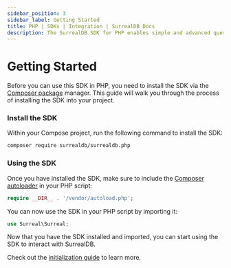 ---
sidebar_position: 3
sidebar_label: Getting Started
title: PHP | SDKs | Integration | SurrealDB Docs
description: The SurrealDB SDK for PHP enables simple and advanced querying of a remote database.
---

# Getting Started

Before you can use this SDK in PHP, you need to install the SDK via the [Composer package](https://getcomposer.org/download/) manager.
This guide will walk you through the process of installing the SDK into your project.

### Install the SDK

Within your Compose project, run the following command to install the SDK:

```bash
composer require surrealdb/surrealdb.php
```

### Using the SDK

Once you have installed the SDK, make sure to include the [Composer autoloader](https://getcomposer.org/doc/01-basic-usage.md#autoloading) in your PHP script:

```php
require __DIR__ . '/vendor/autoload.php';
```

You can now use the SDK in your PHP script by importing it:

```php
use Surreal\Surreal;
```

Now that you have the SDK installed and imported, you can start using the SDK to interact with SurrealDB.

Check out the [initialization guide](/docs/sdk/php/core/initialization) to learn more.
